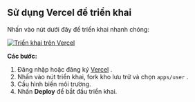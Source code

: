 ## Sử dụng Vercel để triển khai

Nhấn vào nút dưới đây để triển khai nhanh chóng:

[![Triển khai trên Vercel](https://vercel.com/button)](https://vercel.com/new/clone?demo-description=PPanel%20là%20một%20công%20cụ%20proxy%20mở%20nguồn%20thuần%20khiết%2C%20chuyên%20nghiệp%2C%20và%20hoàn%20hảo%2C%20được%20thiết%20kế%20để%20trở%20thành%20lựa%20chọn%20lý%20tưởng%20của%20bạn%20cho%20việc%20học%20tập%20và%20sử%20dụng%20thực%20tiễn&demo-image=https%3A%2F%2Furlscan.io%2Fliveshot%2F%3Fwidth%3D1920%26height%3D1080%26url%3Dhttps%3A%2F%2Fuser.ppanel.dev&demo-title=Web%20người%20dùng%20PPanel&demo-url=https%3A%2F%2Fuser.ppanel.dev%2F&from=.&project-name=ppanel-user-web&repository-name=ppanel-web&repository-url=https%3A%2F%2Fgithub.com%2Fperfect-panel%2Fppanel-web&root-directory=apps%2Fuser&skippable-integrations=1)

**Các bước:**

1. Đăng nhập hoặc đăng ký [Vercel](https://vercel.com/) .
2. Nhấn vào nút triển khai, fork kho lưu trữ và chọn `apps/user` .
3. Cấu hình biến môi trường.
4. Nhấn **Deploy** để bắt đầu triển khai.


<Giscus />
